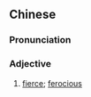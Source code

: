 {{also|恶狠狠}}
==Chinese==
{{zh-forms|s=恶狠狠}}

===Pronunciation===
{{zh-pron
|m=èhěnhěn
|cat=a
}}

===Adjective===
{{zh-adj}}

# [[fierce]]; [[ferocious]]